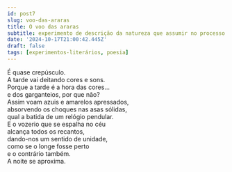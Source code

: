 ```yaml
---
id: post7
slug: voo-das-araras
title: O voo das araras
subtitle: experimento de descrição da natureza que assumir no processo a forma quase-poética e (quase sem querer) expressionista
date: '2024-10-17T21:00:42.445Z'
draft: false
tags: [experimentos-literários, poesia]
---
```


É quase crepúsculo.  
A tarde vai deitando cores e sons.  
Porque a tarde é a hora das cores…  
e dos garganteios, por que não?  
Assim voam azuis e amarelos apressados,  
absorvendo os choques nas asas sólidas,  
qual a batida de um relógio pendular.  
E o vozerio que se espalha no céu  
alcança todos os recantos,  
dando-nos um sentido de unidade,  
como se o longe fosse perto  
e o contrário também.  
A noite se aproxima.
